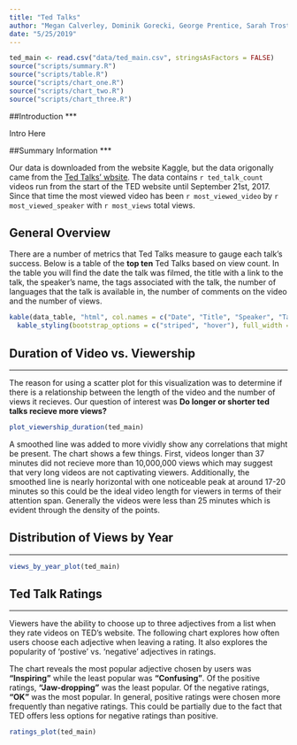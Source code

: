```yaml
---
title: "Ted Talks"
author: "Megan Calverley, Dominik Gorecki, George Prentice, Sarah Trostle"
date: "5/25/2019"
---
```


```r
ted_main <- read.csv("data/ted_main.csv", stringsAsFactors = FALSE)
source("scripts/summary.R")
source("scripts/table.R")
source("scripts/chart_one.R")
source("scripts/chart_two.R")
source("scripts/chart_three.R")
```

##Introduction
***

Intro Here

##Summary Information
***

Our data is downloaded from the website Kaggle, but the data origonally came
from the [Ted Talks' wbsite](https://www.ted.com/talks). The data contains
`r ted_talk_count` videos run from the start of the TED website until September
21st, 2017. Since that time the most viewed video has been `r most_viewed_video`
by `r most_viewed_speaker` with `r most_views` total views.


## General Overview

There are a number of metrics that Ted Talks measure to gauge each talk's success. Below is a table of the **top ten** Ted Talks based on view count. In the table you will find the date the talk was filmed, the title with a link to the talk, the speaker's name, the tags associated with the talk, the number of languages that the talk is available in, the number of comments on the video and the number of views. 

```r
kable(data_table, "html", col.names = c("Date", "Title", "Speaker", "Tags", "Languages", "Comments", "Views")) %>%
  kable_styling(bootstrap_options = c("striped", "hover"), full_width = TRUE) %>% column_spec(1, width = "10em")
```

## Duration of Video vs. Viewership
***
The reason for using a scatter plot for this visualization was to determine 
if there is a relationship between the length of the video and the number of 
views it recieves. Our question of interest was 
**Do longer or shorter ted talks recieve more views?**

```r
plot_viewership_duration(ted_main)
```
A smoothed line was added to more vividly show any correlations that might be 
present. The chart shows a few things. First, videos longer than 37 minutes did
not recieve more than 10,000,000 views which may suggest that very long videos
are not captivating viewers. Additionally, the smoothed line is nearly 
horizontal with one noticeable peak at around 17-20 minutes so this could be 
the ideal video length for viewers in terms of their attention span. 
Generally the videos were less than 25 minutes which is evident through the 
density of the points.

## Distribution of Views by Year
***

```r
views_by_year_plot(ted_main)
```

## Ted Talk Ratings
***

Viewers have the ability to choose up to three adjectives from a list when they
rate videos on TED's website. The following chart explores how often users
choose each adjective when leaving a rating. It also explores the popularity of
'postive' vs. 'negative' adjectives in ratings.

The chart reveals the most popular adjective chosen by users was **"Inspiring"**
while the least popular was **"Confusing"**. Of the positive ratings,
**"Jaw-dropping"** was the least popular. Of the negative ratings,
**"OK"** was the most popular. In general, positive ratings were chosen more
frequently than negative ratings. This could be partially due to the fact that
TED offers less options for negative ratings than positive.

```r
ratings_plot(ted_main)
```